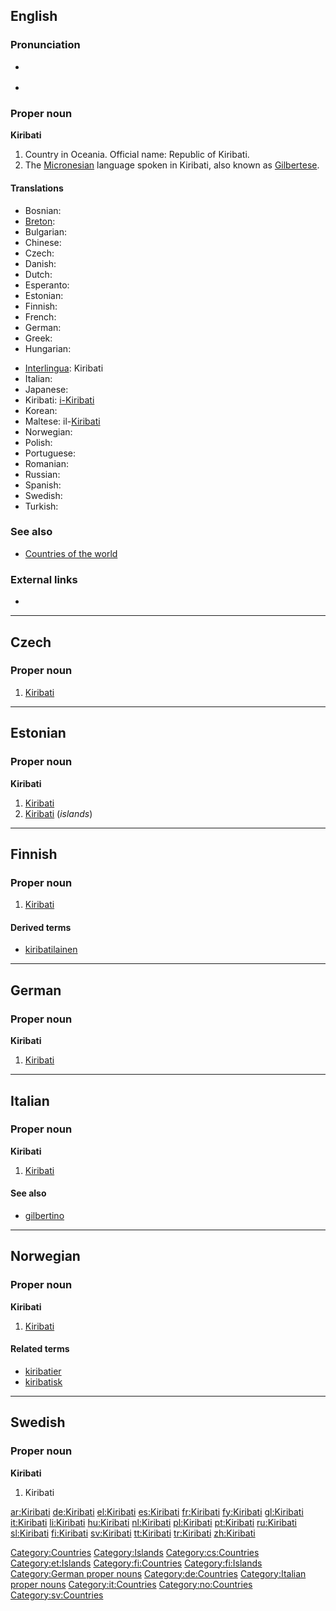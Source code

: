 ==English==
{{wikipedia}}

===Pronunciation===
* {{a|UK|US}} {{IPA|/ˈkiː.ɹɨ.bæs/|/kiː.ɹɨˈbæs/}}
* {{audio|en-us-Kiribati.ogg|Audio (US)}}

===Proper noun===
'''Kiribati'''

# Country in Oceania. Official name: Republic of Kiribati.
# The [[Micronesian]] language spoken in Kiribati, also known as [[Gilbertese]].

====Translations====
{{top}}
* Bosnian: {{t-|bs|Kiribati|m}}
* [[Breton]]: {{t-|br|Kiribati|xs=Breton}}
* Bulgarian: {{t|bg|Кирибати|tr=Kiribati|sc=Cyrl}}
* Chinese: {{t|cmn|基里巴斯|tr=Jīlǐbāsī|sc=Hani|xs=Mandarin}}
* Czech: {{t-|cs|Kiribati|n}}
* Danish: {{t-|da|Kiribati}}
* Dutch: {{t-|nl|Kiribati}}
* Esperanto: {{t-|eo|Kiribato|xs=Esperanto}}
* Estonian: {{t-|et|Kiribati}}
* Finnish: {{t+|fi|Kiribati}}
* French: {{t+|fr|Kiribati}}
* German: {{t+|de|Kiribati}}
* Greek: {{t|el|Κιριμπάτι|tr=Kiribáti|sc=Grek}}
* Hungarian: {{t+|hu|Kiribati}}
{{mid}}
* [[Interlingua]]: Kiribati
* Italian: {{t+|it|Kiribati}}
* Japanese: {{t-|ja|キリバス|tr=kiribasu|sc=Jpan}}
* Kiribati: [[i-Kiribati]]
* Korean: {{t|ko|키리바시|tr=Kiribasi|sc=Hang}}
* Maltese: il-[[Kiribati]]
* Norwegian: {{t-|no|Kiribati}}
* Polish: {{t+|pl|Kiribati}}
* Portuguese: {{t|pt|Quiribáti}}
* Romanian: {{t-|ro|Kiribati}}
* Russian: {{t|ru|Кирибати|tr=Kiribáti|sc=Cyrl}}
* Spanish: {{t+|es|Kiribati}}
* Swedish: {{t+|sv|Kiribati}}
* Turkish: {{t+|tr|Kiribati}}
{{bottom}}

===See also===
* [[Appendix:Countries of the world|Countries of the world]]

===External links===
* {{ethnologue|code=gil}}

[[Category:Countries]]
[[Category:Islands]]

----

==Czech==

===Proper noun===
{{cs-proper noun|g=n}}

# [[#English|Kiribati]]

[[Category:cs:Countries]]

----

==Estonian==
{{wikipedia|lang=et}}

===Proper noun===
'''Kiribati'''

# [[#English|Kiribati]] {{et-country}}
# [[#English|Kiribati]] (''islands'')

[[Category:et:Islands]]

----

==Finnish==
{{wikipedia|lang=fi}}

===Proper noun===
{{fi-noun|proper=true}}

# [[#English|Kiribati]]

====Derived terms====
* [[kiribatilainen]]

[[Category:fi:Countries]]
[[Category:fi:Islands]]

----

==German==
{{wikipedia|lang=de}}

===Proper noun===
'''Kiribati''' {{n}}

# [[#English|Kiribati]]

[[Category:German proper nouns]]
[[Category:de:Countries]]

----

==Italian==
{{wikipedia|lang=it}}

===Proper noun===
'''Kiribati''' {{f}} {{p}}

# [[#English|Kiribati]]

====See also====
* [[gilbertino]]

[[Category:Italian proper nouns]]
[[Category:it:Countries]]

----
==Norwegian==

===Proper noun===
'''Kiribati'''

# [[#English|Kiribati]]

====Related terms====
* [[kiribatier]]
* [[kiribatisk]]

[[Category:no:Countries]]

----

==Swedish==

===Proper noun===
'''Kiribati'''

# Kiribati

[[Category:sv:Countries]]

[[ar:Kiribati]]
[[de:Kiribati]]
[[el:Kiribati]]
[[es:Kiribati]]
[[fr:Kiribati]]
[[fy:Kiribati]]
[[gl:Kiribati]]
[[it:Kiribati]]
[[li:Kiribati]]
[[hu:Kiribati]]
[[nl:Kiribati]]
[[pl:Kiribati]]
[[pt:Kiribati]]
[[ru:Kiribati]]
[[sl:Kiribati]]
[[fi:Kiribati]]
[[sv:Kiribati]]
[[tt:Kiribati]]
[[tr:Kiribati]]
[[zh:Kiribati]]